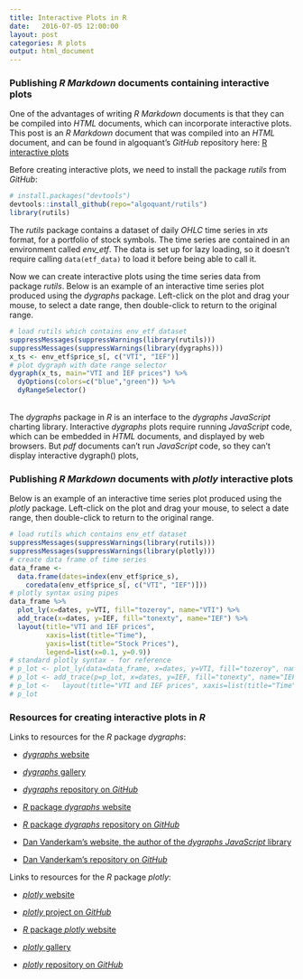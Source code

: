 ---
title: Interactive Plots in R
date:   2016-07-05 12:00:00
layout: post
categories: R plots
output: html_document
---

### Publishing *R Markdown* documents containing interactive plots

One of the advantages of writing *R Markdown* documents is that they can be compiled into *HTML* documents, which can incorporate interactive plots.  This post is an *R Markdown* document that was compiled into an *HTML* document, and can be found in algoquant's *GitHub* repository here: <a href="https://github.com/algoquant/algoquant.github.io/blob/master/_drafts/2016-07-05-Interactive-Plots-in-R.Rmd" title="R interactive plots" target="_blank"> R interactive plots </a>

Before creating interactive plots, we need to install the package *rutils* from *GitHub*:  
```{r eval=FALSE}
# install.packages("devtools")
devtools::install_github(repo="algoquant/rutils")
library(rutils)
```

The *rutils* package contains a dataset of daily *OHLC* time series in *xts* format, for a portfolio of stock symbols.  The time series are contained in an environment called *env_etf*.  The data is set up for lazy loading, so it doesn't require calling `data(etf_data)` to load it before being able to call it.  

Now we can create interactive plots using the time series data from package *rutils*.  Below is an example of an interactive time series plot produced using the *dygraphs* package.  Left-click on the plot and drag your mouse, to select a date range, then double-click to return to the original range.

```{r eval=TRUE, fig.width=7, fig.height=4}
# load rutils which contains env_etf dataset
suppressMessages(suppressWarnings(library(rutils)))
suppressMessages(suppressWarnings(library(dygraphs)))
x_ts <- env_etf$price_s[, c("VTI", "IEF")]
# plot dygraph with date range selector
dygraph(x_ts, main="VTI and IEF prices") %>%
  dyOptions(colors=c("blue","green")) %>%
  dyRangeSelector()
```

<br>
The *dygraphs* package in *R* is an interface to the *dygraphs JavaScript* charting library.  Interactive *dygraphs* plots require running *JavaScript* code, which can be embedded in *HTML* documents, and displayed by web browsers.
But *pdf* documents can't run *JavaScript* code, so they can't display interactive dygraph() plots,


### Publishing *R Markdown* documents with *plotly* interactive plots

Below is an example of an interactive time series plot produced using the *plotly* package.  Left-click on the plot and drag your mouse, to select a date range, then double-click to return to the original range.

```{r eval=TRUE, fig.width=7, fig.height=4}
# load rutils which contains env_etf dataset
suppressMessages(suppressWarnings(library(rutils)))
suppressMessages(suppressWarnings(library(plotly)))
# create data frame of time series
data_frame <-
  data.frame(dates=index(env_etf$price_s),
    coredata(env_etf$price_s[, c("VTI", "IEF")]))
# plotly syntax using pipes
data_frame %>% 
  plot_ly(x=dates, y=VTI, fill="tozeroy", name="VTI") %>% 
  add_trace(x=dates, y=IEF, fill="tonexty", name="IEF") %>% 
  layout(title="VTI and IEF prices", 
         xaxis=list(title="Time"),
         yaxis=list(title="Stock Prices"),
         legend=list(x=0.1, y=0.9))
# standard plotly syntax - for reference
# p_lot <- plot_ly(data=data_frame, x=dates, y=VTI, fill="tozeroy", name="VTI")
# p_lot <- add_trace(p=p_lot, x=dates, y=IEF, fill="tonexty", name="IEF")
# p_lot <-   layout(title="VTI and IEF prices", xaxis=list(title="Time"), yaxis=list(title="Stock Prices"), legend=list(x=0.1, y=0.9))
# p_lot
```


### Resources for creating interactive plots in *R*

Links to resources for the *R* package *dygraphs*: 

- <a href="http://dygraphs.com/" target="_blank"> *dygraphs* website </a>

- <a href="http://dygraphs.com/gallery/" target="_blank"> *dygraphs* gallery </a>

- <a href="https://github.com/dygraphs/" target="_blank"> *dygraphs* repository on *GitHub* </a>

- <a href="http://rstudio.github.io/dygraphs/" target="_blank"> *R* package *dygraphs* website </a>

- <a href="https://github.com/rstudio/dygraphs" target="_blank"> *R* package *dygraphs* repository on *GitHub* </a>

- <a href="http://www.danvk.org/" target="_blank"> Dan Vanderkam's website, the author of the *dygraphs JavaScript* library </a>

- <a href="https://github.com/danvk/" target="_blank"> Dan Vanderkam's repository on *GitHub* </a>


Links to resources for the *R* package *plotly*: 

- <a href="https://plot.ly/" target="_blank"> *plotly* website </a>

- <a href="https://github.com/plotly/" target="_blank"> *plotly* project on *GitHub* </a>

- <a href="https://plot.ly/r/" target="_blank"> *R* package *plotly* website </a>

- <a href="http://moderndata.plot.ly/" target="_blank"> *plotly* gallery </a>

- <a href="https://github.com/ropensci/plotly" target="_blank"> *plotly* repository on *GitHub* </a>
